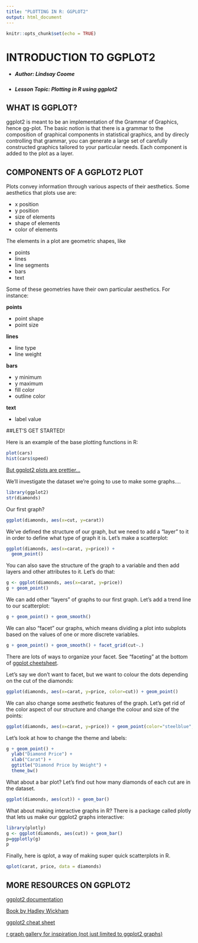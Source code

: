 ```yaml
---
title: "PLOTTING IN R: GGPLOT2"
output: html_document
---
```


```r
knitr::opts_chunk$set(echo = TRUE)
```

# INTRODUCTION TO GGPLOT2
* ##### Author: Lindsay Coome
* ##### Lesson Topic: Plotting in R using ggplot2

## WHAT IS GGPLOT?
ggplot2 is meant to be an implementation of the Grammar of Graphics, hence gg-plot. The basic notion is that there is a grammar to the composition of graphical components in statistical graphics, and by direcly controlling that grammar, you can generate a large set of carefully constructed graphics tailored to your particular needs. Each component is added to the plot as a layer.

## COMPONENTS OF A GGPLOT2 PLOT
Plots convey information through various aspects of their aesthetics. Some aesthetics that plots use are:

* x position
* y position
* size of elements
* shape of elements
* color of elements

The elements in a plot are geometric shapes, like

* points
* lines
* line segments
* bars
* text

Some of these geometries have their own particular aesthetics. For instance:

**points**

* point shape
* point size

**lines**

* line type
* line weight

**bars**

* y minimum
* y maximum
* fill color
* outline color

**text**

* label value

##LET'S GET STARTED!

Here is an example of the base plotting functions in R:
```r
plot(cars)
hist(cars$speed)
```

[But ggplot2 plots are prettier...](https://www.google.ca/search?q=ggplot2&client=safari&rls=en&source=lnms&tbm=isch&sa=X&ved=0ahUKEwisuv6V6IvSAhVk0oMKHTNkARkQ_AUICCgB&biw=1279&bih=621#tbm=isch&q=ggplot2+examples)

We'll investigate the dataset we're going to use to make some graphs....
```r
library(ggplot2)
str(diamonds)
```

Our first graph?
```r
ggplot(diamonds, aes(x=cut, y=carat))
```

We've defined the structure of our graph, but we need to add a "layer" to it in order to define what type of graph it is. Let's make a scatterplot:
```r
ggplot(diamonds, aes(x=carat, y=price)) + 
  geom_point()
```

You can also save the structure of the graph to a variable and then add layers and other attributes to it. Let's do that:
```r
g <- ggplot(diamonds, aes(x=carat, y=price))
g + geom_point()
```

We can add other "layers" of graphs to our first graph. Let's add a trend line to our scatterplot:
```r
g + geom_point() + geom_smooth() 
```

We can also "facet" our graphs, which means dividing a plot into subplots based on the values of one or more discrete variables.
```r
g + geom_point() + geom_smooth() + facet_grid(cut~.)
```

There are lots of ways to organize your facet. See "faceting" at the bottom of [ggplot cheetsheet](https://www.rstudio.com/wp-content/uploads/2015/03/ggplot2-cheatsheet.pdf).

Let's say we don't want to facet, but we want to colour the dots depending on the cut of the diamonds:
```r
ggplot(diamonds, aes(x=carat, y=price, color=cut)) + geom_point()
```

We can also change some aesthetic features of the graph. Let's get rid of the color aspect of our structure and change the colour and size of the points:
```r
ggplot(diamonds, aes(x=carat, y=price)) + geom_point(color="steelblue", size=4)
```

Let's look at how to change the theme and labels:

```r
g + geom_point() +
  ylab("Diamond Price") +
  xlab("Carat") +
  ggtitle("Diamond Price by Weight") +
  theme_bw()
```

What about a bar plot? Let's find out how many diamonds of each cut are in the dataset.
```r
ggplot(diamonds, aes(cut)) + geom_bar()
```

What about making interactive graphs in R?
There is a package called plotly that lets us make our ggplot2 graphs interactive:
```r
library(plotly)
g <- ggplot(diamonds, aes(cut)) + geom_bar()
p=ggplotly(g)
p
```

Finally, here is qplot, a way of making super quick scatterplots in R.
```r
qplot(carat, price, data = diamonds)
```

## MORE RESOURCES ON GGPLOT2
[ggplot2 documentation](http://had.co.nz/ggplot2/)

[Book by Hadley Wickham](https://www.amazon.com/ggplot2-Elegant-Graphics-Data-Analysis/dp/0387981403)

[ggplot2 cheat sheet](https://www.rstudio.com/wp-content/uploads/2015/03/ggplot2-cheatsheet.pdf)

[r graph gallery for inspiration (not just limited to ggplot2 graphs)](http://www.r-graph-gallery.com/all-graphs/)